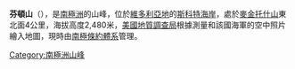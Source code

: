{{coord|74|20|S|161|55|E|source:GNIS|display=title}}

'''芬頓山'''（{{lang-en|Mount Fenton}}），是[[南極洲|南極洲]]的山峰，位於[[維多利亞地|維多利亞地]]的[[斯科特海岸|斯科特海岸]]，處於[[麥金托什山|麥金托什山]]東北面4公里，海拔高度2,480米，[[美國地質調查局|美國地質調查局]]根據測量和該國海軍的空中照片繪入地圖，現時由[[南極條約體系|南極條約體系]]管理。

{{DEFAULTSORT:Mount Fenton}}
[[Category:南極洲山峰|Category:南極洲山峰]]


{{ScottCoast-geo-stub}}